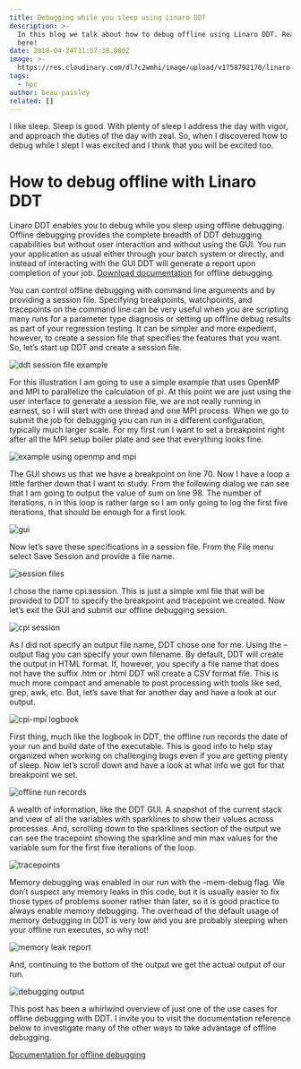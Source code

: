 ```yaml
---
title: Debugging while you sleep using Linaro DDT
description: >-
  In this blog we talk about how to debug offline using Linaro DDT. Read more
  here!
date: 2018-04-24T11:57:38.000Z
image: >-
  https://res.cloudinary.com/dl7c2wmhi/image/upload/v1758792170/linaro-website/images/blog/DataCenter
tags:
  - hpc
author: beau-paisley
related: []
---
```


I like sleep. Sleep is good. With plenty of sleep I address the day with vigor, and approach the duties of the day with zeal. So, when I discovered how to debug while I slept I was excited and I think that you will be excited too.

# How to debug offline with Linaro DDT

Linaro DDT enables you to debug while you sleep using offline debugging. Offline debugging provides the complete breadth of DDT debugging capabilities but without user interaction and without using the GUI. You run your application as usual either through your batch system or directly, and instead of interacting with the GUI DDT will generate a report upon completion of your job. [Download documentation](https://www.linaroforge.com/documentation/) for offline debugging.

You can control offline debugging with command line arguments and by providing a session file. Specifying breakpoints, watchpoints, and tracepoints on the command line can be very useful when you are scripting many runs for a parameter type diagnosis or setting up offline debug results as part of your regression testing. It can be simpler and more expedient, however, to create a session file that specifies the features that you want. So, let’s start up DDT and create a session file.

![ddt session file example](https://res.cloudinary.com/dl7c2wmhi/image/upload/v1758792170/linaro-website/images/blog/ddt-session-file)

For this illustration I am going to use a simple example that uses OpenMP and MPI to parallelize the calculation of pi. At this point we are just using the user interface to generate a session file, we are not really running in earnest, so I will start with one thread and one MPI process. When we go to submit the job for debugging you can run in a different configuration, typically much larger scale. For my first run I want to set a breakpoint right after all the MPI setup boiler plate and see that everything looks fine.

![example using openmp and mpi](https://res.cloudinary.com/dl7c2wmhi/image/upload/v1758792170/linaro-website/images/blog/example-using-openmp-and-mpi)

The GUI shows us that we have a breakpoint on line 70. Now I have a loop a little farther down that I want to study. From the following dialog we can see that I am going to output the value of sum on line 98. The number of iterations, n in this loop is rather large so I am only going to log the first five iterations, that should be enough for a first look.

![gui](https://res.cloudinary.com/dl7c2wmhi/image/upload/v1758792170/linaro-website/images/blog/gui)

Now let’s save these specifications in a session file. From the File menu select Save Session and provide a file name.

![session files](https://res.cloudinary.com/dl7c2wmhi/image/upload/v1758792170/linaro-website/images/blog/session-files)

I chose the name cpi.session. This is just a simple xml file that will be provided to DDT to specify the breakpoint and tracepoint we created. Now let’s exit the GUI and submit our offline debugging session.

![cpi session](https://res.cloudinary.com/dl7c2wmhi/image/upload/v1758792170/linaro-website/images/blog/cpi.session)

As I did not specify an output file name, DDT chose one for me. Using the –output flag you can specify your own filename.  By default, DDT will create the output in HTML format. If, however, you specify a file name that does not have the suffix .htm or .html DDT will create a CSV format file. This is much more compact and amenable to post processing with tools like sed, grep, awk, etc. But, let’s save that for another day and have a look at our output.

![cpi-mpi logbook](https://res.cloudinary.com/dl7c2wmhi/image/upload/v1758792170/linaro-website/images/blog/cpi-mpi-logbook)

First thing, much like the logbook in DDT, the offline run records the date of your run and build date of the executable. This is good info to help stay organized when working on challenging bugs even if you are getting plenty of sleep. Now let’s scroll down and have a look at what info we got for that breakpoint we set.

![offline run records](https://res.cloudinary.com/dl7c2wmhi/image/upload/v1758792170/linaro-website/images/blog/offline-run-records)

A wealth of information, like the DDT GUI. A snapshot of the current stack and view of all the variables with sparklines to show their values across processes. And, scrolling down to the sparklines section of the output we can see the tracepoint showing the sparkline and min max values for the variable sum for the first five iterations of the loop.

![tracepoints](https://res.cloudinary.com/dl7c2wmhi/image/upload/v1758792170/linaro-website/images/blog/tracepoints-debugging-blog)

Memory debugging was enabled in our run with the –mem-debug flag. We don’t suspect any memory leaks in this code, but it is usually easier to fix those types of problems sooner rather than later, so it is good practice to always enable memory debugging. The overhead of the default usage of memory debugging in DDT is very low and you are probably sleeping when your offline run executes, so why not!

![memory leak report](https://res.cloudinary.com/dl7c2wmhi/image/upload/v1758792170/linaro-website/images/blog/memory-leak-report)

And, continuing to the bottom of the output we get the actual output of our run.

![debugging output](https://res.cloudinary.com/dl7c2wmhi/image/upload/v1758792170/linaro-website/images/blog/debugging-output)

This post has been a whirlwind overview of just one of the use cases for offline debugging with DDT. I invite you to visit the documentation reference below to investigate many of the other ways to take advantage of offline debugging.

[D﻿ocumentation for offline debugging](https://www.linaroforge.com/documentation/)

[](https://www.linaroforge.com/documentation/)
